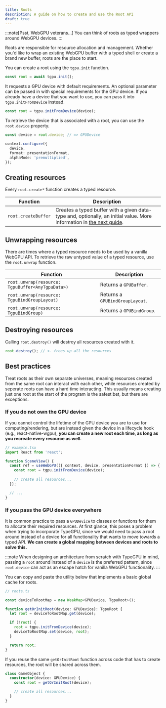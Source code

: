 ```yaml
---
title: Roots
description: A guide on how to create and use the Root API
draft: true
---
```


:::note[Psst, WebGPU veterans...]
You can think of roots as typed wrappers around WebGPU devices.
:::


Roots are responsible for resource allocation and management. Whether you'd like to wrap an existing WebGPU buffer
with a typed shell or create a brand new buffer, roots are the place to start.

You can create a root using the `tgpu.init` function.

```ts
const root = await tgpu.init();
```

It requests a GPU device with default requirements. An optional parameter
can be passed in with special requirements for the GPU device. If you already have a device that you want to use,
you can pass it into `tgpu.initFromDevice` instead.

```ts
const root = tgpu.initFromDevice(device);
```

To retrieve the device that is associated with a root, you can use the `root.device` property.

```ts
const device = root.device; // => GPUDevice

context.configure({
  device,
  format: presentationFormat,
  alphaMode: 'premultiplied',
});
```

## Creating resources

Every `root.create*` function creates a typed resource.

| Function | Description |
| --- | --- |
| <div className="w-max">`root.createBuffer`</div> | Creates a typed buffer with a given data-type and, optionally, an initial value. More information in [the next guide](/TypeGPU/guides/tgpu-buffer-api). |

## Unwrapping resources

There are times where a typed resource needs to be used by a vanilla WebGPU API. To retrieve the raw
untyped value of a typed resource, use the `root.unwrap` function.

| Function | Description |
| --- | --- |
| `root.unwrap(resource: TgpuBuffer<AnyTgpuData>)` | Returns a `GPUBuffer`. |
| `root.unwrap(resource: TgpuBindGroupLayout)` | Returns a `GPUBindGroupLayout`. |
| `root.unwrap(resource: TgpuBindGroup)` | Returns a `GPUBindGroup`. |


## Destroying resources

Calling `root.destroy()` will destroy all resources created with it.

```ts
root.destroy(); // <- frees up all the resources
```

## Best practices

Treat roots as their own separate universes, meaning resources created from the same root can interact with each other, while
resources created by seperate roots can have a hard time interacting. This usually means creating just one root at the start
of the program is the safest bet, but there are exceptions.

### If you do not own the GPU device

If you cannot control the lifetime of the GPU device you are to use for computing/rendering, but are instead given the device in a lifecycle hook (e.g., react-native-wgpu),
**you can create a new root each time, as long as you recreate every resource as well.**

```ts
// example.tsx
import React from 'react';

function SceneView() {
  const ref = useWebGPU(({ context, device, presentationFormat }) => {
    const root = tgpu.initFromDevice(device);
  
    // create all resources...
  });

  // ...
}
```

### If you pass the GPU device everywhere

It is common practice to pass a `GPUDevice` to classes or functions for them to allocate their required resources. At first glance, this poses a problem when trying to
incorporate TypeGPU, since we would need to pass a root around instead of a device for all functionality that wants to move towards a typed API. **We can create a global mapping
between devices and roots to solve this.**

:::note
When designing an architecture from scratch with TypeGPU in mind, passing a `root` around instead of a `device` is the preferred pattern, since
`root.device` can act as an escape hatch for vanilla WebGPU functionality.
:::

You can copy and paste the utility below that implements a basic global cache for roots.

```ts
// roots.ts

const deviceToRootMap = new WeakMap<GPUDevice, TgpuRoot>();

function getOrInitRoot(device: GPUDevice): TgpuRoot {
  let root = deviceToRootMap.get(device);

  if (!root) {
    root = tgpu.initFromDevice(device);
    deviceToRootMap.set(device, root);
  }

  return root;
}
```

If you reuse the same `getOrInitRoot` function across code that has to create resources, the root will be shared
across them.

```ts
class GameObject {
  constructor(device: GPUDevice) {
    const root = getOrInitRoot(device);

    // create all resources...
  }
}
```
